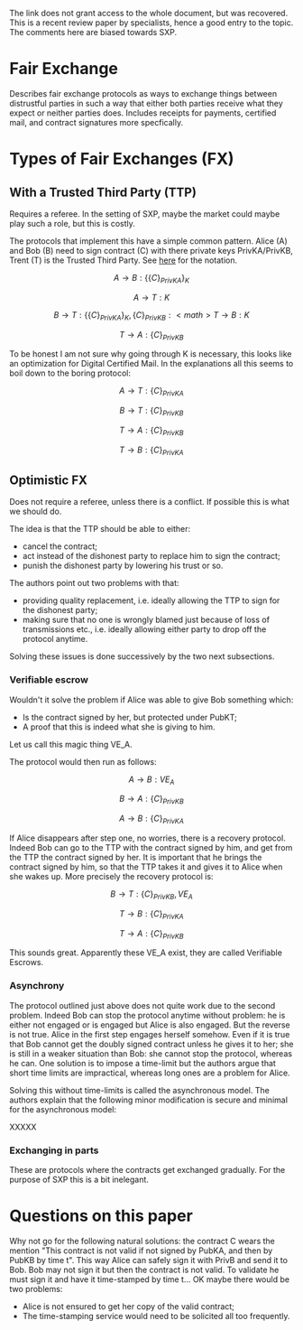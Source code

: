 The link does not grant access to the whole document, but was recovered.
This is a recent review paper by specialists, hence a good entry to the topic.
The comments here are biased towards SXP. 

= Fair Exchange =

Describes fair exchange protocols as ways to exchange things between distrustful parties in such a way that either both parties receive what they expect or neither parties does. Includes receipts for payments, certified mail, and contract signatures more specfically.

= Types of Fair Exchanges (FX) =

== With a Trusted Third Party (TTP) ==

Requires a referee. In the setting of SXP, maybe the market could maybe play such a role, but this is costly.

The protocols that implement this have a simple common pattern. 
Alice (A) and Bob (B) need to sign contract (C) with there private keys PrivKA/PrivKB, Trent (T) is the Trusted Third Party. 
See [http://en.wikipedia.org/wiki/Security_protocol_notation here] for the notation.

:<math>A\rightarrow B:\{\{C\}_{PrivKA}\}_{K}</math>
:<math>A\rightarrow T:K</math>
:<math>B\rightarrow T:\{\{C\}_{PrivKA}\}_{K},\{C\}_{PrivKB}
:<math>T\rightarrow B:K</math>
:<math>T\rightarrow A:\{C\}_{PrivKB}</math>

To be honest I am not sure why going through K is necessary, this looks like an optimization for Digital Certified Mail. In the explanations all this seems to boil down to the boring protocol:

:<math>A\rightarrow T:\{C\}_{PrivKA}</math>
:<math>B\rightarrow T:\{C\}_{PrivKB}</math>
:<math>T\rightarrow A:\{C\}_{PrivKB}</math>
:<math>T\rightarrow B:\{C\}_{PrivKA}</math>

== Optimistic FX ==

Does not require a referee, unless there is a conflict. If possible this is what we should do.

The idea is that the TTP should be able to either:
* cancel the contract;
* act instead of the dishonest party to replace him to sign the contract;
* punish the dishonest party by lowering his trust or so.

The authors point out two problems with that:
* providing quality replacement, i.e. ideally allowing the TTP to sign for the dishonest party;
* making sure that no one is wrongly blamed just because of loss of transmissions etc., i.e. ideally allowing either party to drop off the protocol anytime.

Solving these issues is done successively by the two next subsections.

=== Verifiable escrow ===

Wouldn't it solve the problem if Alice was able to give Bob something which:
* Is the contract signed by her, but protected under PubKT;
* A proof that this is indeed what she is giving to him.
Let us call this magic thing VE_A.

The protocol would then run as follows:

:<math>A\rightarrow B:VE_A</math>
:<math>B\rightarrow A:\{C\}_{PrivKB}</math>
:<math>A\rightarrow B:\{C\}_{PrivKA}</math>

If Alice disappears after step one, no worries, there is a recovery protocol. Indeed Bob can go to the TTP with the contract signed by him, and get from the TTP the contract signed by her. It is important that he brings the contract signed by him, so that the TTP takes it and gives it to Alice when she wakes up. More precisely the recovery protocol is:

:<math>B\rightarrow T:\{C\}_{PrivKB}, VE_A</math>
:<math>T\rightarrow B:\{C\}_{PrivKA}</math>
:<math>T\rightarrow A:\{C\}_{PrivKB}</math>

This sounds great. Apparently these VE_A exist, they are called Verifiable Escrows.

=== Asynchrony ===

The protocol outlined just above does not quite work due to the second problem. Indeed Bob can stop the protocol anytime without problem: he is either not engaged or is engaged but Alice is also engaged. But the reverse is not true. Alice in the first step engages herself somehow. Even if it is true that Bob cannot get the doubly signed contract unless he gives it to her; she is still in a weaker situation than Bob: she cannot stop the protocol, whereas he can. One solution is to impose a time-limit but the authors argue that short time limits are impractical, whereas long ones are a problem for Alice. 

Solving this without time-limits is called the asynchronous model. The authors explain that the following minor modification is secure and minimal for the asynchronous model:

XXXXX

=== Exchanging in parts ===

These are protocols where the contracts get exchanged gradually. For the purpose of SXP this is a bit inelegant.

= Questions on this paper =


Why not go for the following natural solutions: the contract C wears the mention "This contract is not valid if not signed by PubKA, and then by PubKB by time t". This way Alice can safely sign it with PrivB and send it to Bob. Bob may not sign it but then the contract is not valid. To validate he must sign it and have it time-stamped by time t... OK maybe there would be two problems:
* Alice is not ensured to get her copy of the valid contract;
* The time-stamping service would need to be solicited all too frequently.